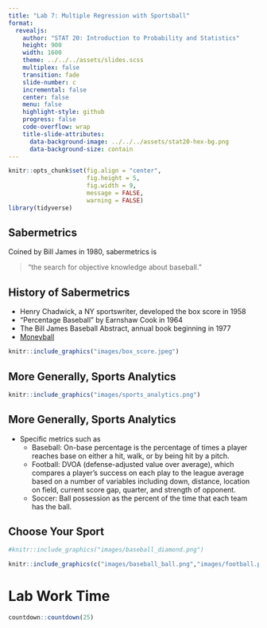```yaml
---
title: "Lab 7: Multiple Regression with Sportsball"
format:
  revealjs:
    author: "STAT 20: Introduction to Probability and Statistics"
    height: 900
    width: 1600
    theme: ../../../assets/slides.scss
    multiplex: false
    transition: fade
    slide-number: c
    incremental: false
    center: false
    menu: false
    highlight-style: github
    progress: false
    code-overflow: wrap
    title-slide-attributes:
      data-background-image: ../../../assets/stat20-hex-bg.png
      data-background-size: contain
---
```


```r
knitr::opts_chunk$set(fig.align = "center",
                      fig.height = 5, 
                      fig.width = 9,
                      message = FALSE,
                      warning = FALSE)
library(tidyverse) 
```

## Sabermetrics

Coined by Bill James in 1980, sabermetrics is

> “the search for objective knowledge about baseball.”


## History of Sabermetrics

- Henry Chadwick, a NY sportswriter, developed the box score in 1958
- "Percentage Baseball" by Earnshaw Cook in 1964
- The Bill James Baseball Abstract, annual book beginning in 1977
- [Moneyball](https://www.youtube.com/watch?v=pWgyy_rlmag)

```r
knitr::include_graphics("images/box_score.jpeg")
```

## More Generally, Sports Analytics

```r
knitr::include_graphics("images/sports_analytics.png")
```

## More Generally, Sports Analytics

* Specific metrics such as 
    * Baseball: On-base percentage is the percentage of times a player reaches base on either a hit, walk, or by being hit by a pitch.
    * Football: DVOA (defense-adjusted value over average), which compares a player's success on each play to the league average based on a number of variables including down, distance, location on field, current score gap, quarter, and strength of opponent.
    * Soccer: Ball possession as the percent of the time that each team has the ball.

## Choose Your Sport

```r
#knitr::include_graphics("images/baseball_diamond.png")

knitr::include_graphics(c("images/baseball_ball.png","images/football.png", "images/soccer.png"))
```

# Lab Work Time

```r
countdown::countdown(25)
```

